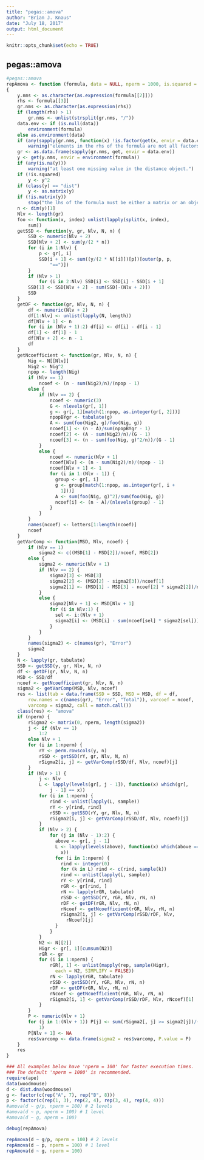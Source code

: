 ```yaml
---
title: "pegas::amova"
author: "Brian J. Knaus"
date: "July 18, 2017"
output: html_document
---
```


```r
knitr::opts_chunk$set(echo = TRUE)
```

## pegas::amova


```r
#pegas::amova
repAmova <- function (formula, data = NULL, nperm = 1000, is.squared = FALSE) 
{
    y.nms <- as.character(as.expression(formula[[2]]))
    rhs <- formula[[3]]
    gr.nms <- as.character(as.expression(rhs))
    if (length(rhs) > 1) 
        gr.nms <- unlist(strsplit(gr.nms, "/"))
    data.env <- if (is.null(data)) 
        environment(formula)
    else as.environment(data)
    if (any(sapply(gr.nms, function(x) !is.factor(get(x, envir = data.env))))) 
        warning("elements in the rhs of the formula are not all factors")
    gr <- as.data.frame(sapply(gr.nms, get, envir = data.env))
    y <- get(y.nms, envir = environment(formula))
    if (any(is.na(y))) 
        warning("at least one missing value in the distance object.")
    if (!is.squared) 
        y <- y^2
    if (class(y) == "dist") 
        y <- as.matrix(y)
    if (!is.matrix(y)) 
        stop("the lhs of the formula must be either a matrix or an object of class 'dist'.")
    n <- dim(y)[1]
    Nlv <- length(gr)
    foo <- function(x, index) unlist(lapply(split(x, index), 
        sum))
    getSSD <- function(y, gr, Nlv, N, n) {
        SSD <- numeric(Nlv + 2)
        SSD[Nlv + 2] <- sum(y/(2 * n))
        for (i in 1:Nlv) {
            p <- gr[, i]
            SSD[i + 1] <- sum((y/(2 * N[[i]])[p])[outer(p, p, 
                "==")])
        }
        if (Nlv > 1) 
            for (i in 2:Nlv) SSD[i] <- SSD[i] - SSD[i + 1]
        SSD[1] <- SSD[Nlv + 2] - sum(SSD[-(Nlv + 2)])
        SSD
    }
    getDF <- function(gr, Nlv, N, n) {
        df <- numeric(Nlv + 2)
        df[1:Nlv] <- unlist(lapply(N, length))
        df[Nlv + 1] <- n
        for (i in (Nlv + 1):2) df[i] <- df[i] - df[i - 1]
        df[1] <- df[1] - 1
        df[Nlv + 2] <- n - 1
        df
    }
    getNcoefficient <- function(gr, Nlv, N, n) {
        Nig <- N[[Nlv]]
        Nig2 <- Nig^2
        npop <- length(Nig)
        if (Nlv == 1) 
            ncoef <- (n - sum(Nig2)/n)/(npop - 1)
        else {
            if (Nlv == 2) {
                ncoef <- numeric(3)
                G <- nlevels(gr[, 1])
                g <- gr[, 1][match(1:npop, as.integer(gr[, 2]))]
                npopBYgr <- tabulate(g)
                A <- sum(foo(Nig2, g)/foo(Nig, g))
                ncoef[1] <- (n - A)/sum(npopBYgr - 1)
                ncoef[2] <- (A - sum(Nig2)/n)/(G - 1)
                ncoef[3] <- (n - sum(foo(Nig, g)^2/n))/(G - 1)
            }
            else {
                ncoef <- numeric(Nlv + 1)
                ncoef[Nlv] <- (n - sum(Nig2)/n)/(npop - 1)
                ncoef[Nlv + 1] <- 1
                for (i in 1:(Nlv - 1)) {
                  group <- gr[, i]
                  g <- group[match(1:npop, as.integer(gr[, i + 
                    1]))]
                  A <- sum(foo(Nig, g)^2)/sum(foo(Nig, g))
                  ncoef[i] <- (n - A)/(nlevels(group) - 1)
                }
            }
        }
        names(ncoef) <- letters[1:length(ncoef)]
        ncoef
    }
    getVarComp <- function(MSD, Nlv, ncoef) {
        if (Nlv == 1) 
            sigma2 <- c((MSD[1] - MSD[2])/ncoef, MSD[2])
        else {
            sigma2 <- numeric(Nlv + 1)
            if (Nlv == 2) {
                sigma2[3] <- MSD[3]
                sigma2[2] <- (MSD[2] - sigma2[3])/ncoef[1]
                sigma2[1] <- (MSD[1] - MSD[3] - ncoef[2] * sigma2[2])/ncoef[3]
            }
            else {
                sigma2[Nlv + 1] <- MSD[Nlv + 1]
                for (i in Nlv:1) {
                  sel <- i:(Nlv + 1)
                  sigma2[i] <- (MSD[i] - sum(ncoef[sel] * sigma2[sel]))/ncoef[i]
                }
            }
        }
        names(sigma2) <- c(names(gr), "Error")
        sigma2
    }
    N <- lapply(gr, tabulate)
    SSD <- getSSD(y, gr, Nlv, N, n)
    df <- getDF(gr, Nlv, N, n)
    MSD <- SSD/df
    ncoef <- getNcoefficient(gr, Nlv, N, n)
    sigma2 <- getVarComp(MSD, Nlv, ncoef)
    res <- list(tab = data.frame(SSD = SSD, MSD = MSD, df = df, 
        row.names = c(names(gr), "Error", "Total")), varcoef = ncoef, 
        varcomp = sigma2, call = match.call())
    class(res) <- "amova"
    if (nperm) {
        rSigma2 <- matrix(0, nperm, length(sigma2))
        j <- if (Nlv == 1) 
            1:2
        else Nlv + 1
        for (i in 1:nperm) {
            rY <- perm.rowscols(y, n)
            rSSD <- getSSD(rY, gr, Nlv, N, n)
            rSigma2[i, j] <- getVarComp(rSSD/df, Nlv, ncoef)[j]
        }
        if (Nlv > 1) {
            j <- Nlv
            L <- lapply(levels(gr[, j - 1]), function(x) which(gr[, 
                j - 1] == x))
            for (i in 1:nperm) {
                rind <- unlist(lapply(L, sample))
                rY <- y[rind, rind]
                rSSD <- getSSD(rY, gr, Nlv, N, n)
                rSigma2[i, j] <- getVarComp(rSSD/df, Nlv, ncoef)[j]
            }
            if (Nlv > 2) {
                for (j in (Nlv - 1):2) {
                  above <- gr[, j - 1]
                  L <- lapply(levels(above), function(x) which(above == 
                    x))
                  for (i in 1:nperm) {
                    rind <- integer(0)
                    for (k in L) rind <- c(rind, sample(k))
                    rind <- unlist(lapply(L, sample))
                    rY <- y[rind, rind]
                    rGR <- gr[rind, ]
                    rN <- lapply(rGR, tabulate)
                    rSSD <- getSSD(rY, rGR, Nlv, rN, n)
                    rDF <- getDF(rGR, Nlv, rN, n)
                    rNcoef <- getNcoefficient(rGR, Nlv, rN, n)
                    rSigma2[i, j] <- getVarComp(rSSD/rDF, Nlv, 
                      rNcoef)[j]
                  }
                }
            }
            N2 <- N[[2]]
            Higr <- gr[, 1][cumsum(N2)]
            rGR <- gr
            for (i in 1:nperm) {
                rGR[, 1] <- unlist(mapply(rep, sample(Higr), 
                  each = N2, SIMPLIFY = FALSE))
                rN <- lapply(rGR, tabulate)
                rSSD <- getSSD(rY, rGR, Nlv, rN, n)
                rDF <- getDF(rGR, Nlv, rN, n)
                rNcoef <- getNcoefficient(rGR, Nlv, rN, n)
                rSigma2[i, 1] <- getVarComp(rSSD/rDF, Nlv, rNcoef)[1]
            }
        }
        P <- numeric(Nlv + 1)
        for (j in 1:(Nlv + 1)) P[j] <- sum(rSigma2[, j] >= sigma2[j])/(nperm + 
            1)
        P[Nlv + 1] <- NA
        res$varcomp <- data.frame(sigma2 = res$varcomp, P.value = P)
    }
    res
}
```




```r
### All examples below have 'nperm = 100' for faster execution times.
### The default 'nperm = 1000' is recommended.
require(ape)
data(woodmouse)
d <- dist.dna(woodmouse)
g <- factor(c(rep("A", 7), rep("B", 8)))
p <- factor(c(rep(1, 3), rep(2, 4), rep(3, 4), rep(4, 4)))
#amova(d ~ g/p, nperm = 100) # 2 levels
#amova(d ~ p, nperm = 100) # 1 level
#amova(d ~ g, nperm = 100)

debug(repAmova)

repAmova(d ~ g/p, nperm = 100) # 2 levels
repAmova(d ~ p, nperm = 100) # 1 level
repAmova(d ~ g, nperm = 100)

```



